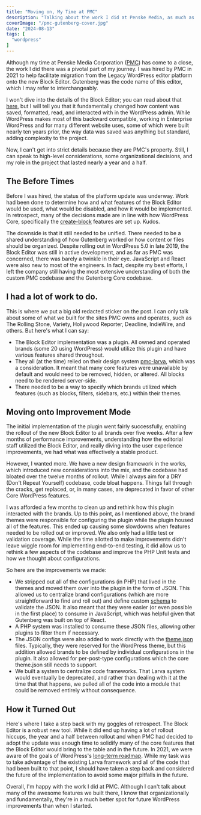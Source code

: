 ```yaml
---
title: "Moving on, My Time at PMC"
description: "Talking about the work I did at Penske Media, as much as I can, anyway."
coverImage: "/pmc-gutenberg-cover.jpg"
date: "2024-08-13"
tags: [
  "wordpress"
]
---
```


Although my time at Penske Media Corporation ([PMC](https://www.pmc.com/)) has come to a close, the work I did there was a pivotal part of my journey. I was hired by PMC in 2021 to help facilitate migration from the Legacy WordPress editor platform onto the new Block Editor. Gutenberg was the code name of this editor, which I may refer to interchangeably.

I won't dive into the details of the Block Editor; you can read about that [here](https://wordpress.org/documentation/article/wordpress-block-editor/), but I will tell you that it fundamentally changed how content was saved, formatted, read, and interacted with in the WordPress admin. While WordPress makes most of this backward compatible, working in  Enterprise WordPress and for many different website uses, some of which were built nearly ten years prior, the way data was saved was anything but standard, adding complexity to the project.

Now, I can't get into strict details because they are PMC's property. Still, I can speak to high-level considerations, some organizational decisions, and my role in the project that lasted nearly a year and a half.

## The Before Times
Before I was hired, the status of the platform update was underway. Work had been done to determine how and what features of the Block Editor would be used, what would be disabled, and how it would be implemented. In retrospect, many of the decisions made are in line with how WordPress Core, specifically the [create-block](https://developer.wordpress.org/block-editor/getting-started/tutorial/) features are set up. Kudos.

The downside is that it still needed to be unified. There needed to be a shared understanding of how Gutenberg worked or how content or files should be organized. Despite rolling out in WordPress 5.0 in late 2019, the Block Editor was still in active development, and as far as PMC was concerned, there was barely a twinkle in their eye. JavaScript and React were also new to most of the engineers. In fact, despite my best efforts, I left the company still having the most extensive understanding of both the custom PMC codebase and the Gutenberg Core codebase.

## I had a lot of work to do.
This is where we put a big old redacted sticker on the post. I can only talk about some of what we built for the sites PMC owns and operates, such as The Rolling Stone, Variety, Hollywood Reporter, Deadline, IndieWire, and others. But here's what I can say:
* The Block Editor implementation was a plugin. All owned and operated brands (some 20 using WordPress) would utilize this plugin and have various features shared throughout.
* They all (at the time) relied on their design system [pmc-larva](https://github.com/penske-media-corp/pmc-larva), which was a consideration. It meant that many core features were unavailable by default and would need to be removed, hidden, or altered. All blocks need to be rendered server-side.
* There needed to be a way to specify which brands utilized which features (such as blocks, filters, sidebars, etc.) within their themes.

## Moving onto Improvement Mode
The initial implementation of the plugin went fairly successfully, enabling the rollout of the new Block Editor to all brands over five weeks. After a few months of performance improvements, understanding how the editorial staff utilized the Block Editor, and really diving into the user experience improvements, we had what was effectively a stable product.

However, I wanted more. We have a new design framework in the works, which introduced new considerations into the mix, and the codebase had bloated over the twelve months of rollout. While I always aim for a DRY (Don't Repeat Yourself) codebase, code bloat happens. Things fall through the cracks, get replaced, or, in many cases, are deprecated in favor of other Core WordPress features.

I was afforded a few months to clean up and rethink how this plugin interacted with the brands. Up to this point, as I mentioned above, the brand themes were responsible for configuring the plugin while the plugin housed all of the features. This ended up causing some slowdowns when features needed to be rolled out or improved. We also only had a little test or validation coverage. While the time allotted to make improvements didn't leave wiggle room for implementing end-to-end testing, it did allow us to rethink a few aspects of the codebase and improve the PHP Unit tests and how we thought about configurations.

So here are the improvements we made:
* We stripped out all of the configurations (in PHP) that lived in the themes and moved them over into the plugin in the form of JSON. This allowed us to centralize brand configurations (which are more straightforward to find and roll out) and define custom [schema](https://json-schema.org/) to validate the JSON. It also meant that they were easier (or even possible in the first place) to consume in JavaScript, which was helpful given that Gutenberg was built on top of React.
* A PHP system was installed to consume these JSON files, allowing other plugins to filter them if necessary.
* The JSON configs were also added to work directly with the [theme.json](https://developer.wordpress.org/themes/global-settings-and-styles/) files. Typically, they were reserved for the WordPress theme, but this addition allowed brands to be defined by individual configurations in the plugin. It also allowed for per-post-type configurations which the core theme.json still needs to support.
* We built a system to centralize code frameworks. That Larva system would eventually be deprecated, and rather than dealing with it at the time that that happens, we pulled all of the code into a module that could be removed entirely without consequence.

## How it Turned Out
Here's where I take a step back with my goggles of retrospect. The Block Editor is a robust new tool. While it did end up having a lot of rollout hiccups, the year and a half between rollout and when PMC had decided to adopt the update was enough time to solidify many of the core features that the Block Editor would bring to the table and in the future. In 2021, we were aware of the goals of WordPress's [long-term roadmap](https://wordpress.org/about/roadmap/). While my task was to take advantage of the existing Larva framework and all of the code that had been built to that point, I should have taken a step back and considered the future of the implementation to avoid some major pitfalls in the future.

Overall, I'm happy with the work I did at PMC. Although I can't talk about many of the awesome features we built there, I know that organizationally and fundamentally, they're in a much better spot for future WordPress improvements than when I started.
